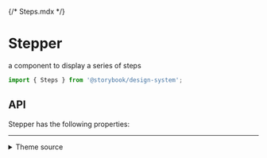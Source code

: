 {/* Steps.mdx */}



<Meta of={StepsStories} />

# Stepper

a component to display a series of steps

```js
import { Steps } from '@storybook/design-system';
```

<Primary />

## API

Stepper has the following properties:

<Controls />

<hr />

<details>
<summary>Theme source</summary>

<Source dark language='jsx' code={ThemeFile} />
</details>
